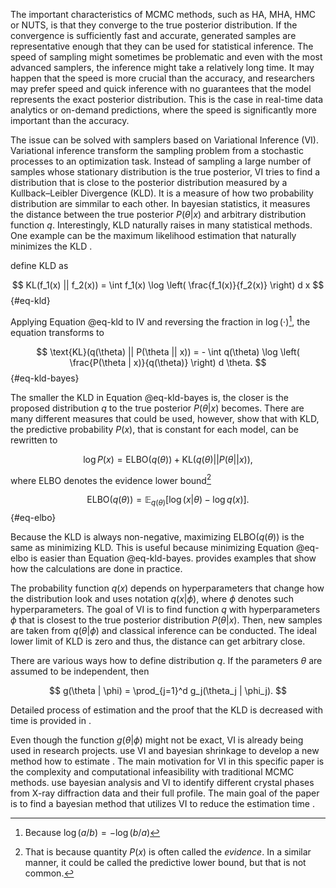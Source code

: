 The important characteristics of MCMC methods, such as HA, MHA, HMC or NUTS, is that they converge to the true posterior distribution.
If the convergence is sufficiently fast and accurate, generated samples are representative enough that they can be used for
statistical inference. The speed of sampling might sometimes be problematic and even
with the most advanced samplers, the inference might take a relatively long time.  It may happen that the speed is more crucial than 
the accuracy, and researchers may prefer speed and quick inference with no guarantees that the model represents the exact posterior
distribution. This is the case in real-time data analytics or on-demand predictions, where the speed is significantly more
important than the accuracy.

The issue can be solved with samplers based on Variational Inference (VI). Variational inference transform the sampling problem
from a stochastic processes to an optimization task. Instead of sampling a large number of samples whose stationary distribution
is the true posterior, VI tries to find a distribution that is close to the posterior distribution measured by a Kullback–Leibler Divergence (KLD).
It is a measure of how two probability distribution are simmilar to each other. In bayesian statistics, it measures the distance between the true posterior $P(\theta | x)$ and arbitrary distribution function $q$. Interestingly, KLD naturally raises in many statistical methods. One example
can be the maximum likelihood estimation that naturally minimizes the KLD \parencite{ranganath2017black}.

\parencite{KullbackLeibler1951_InformationSufficiency} define KLD as

$$
KL(f_1(x) || f_2(x)) = \int f_1(x) \log \left( 
    \frac{f_1(x)}{f_2(x)}
\right) d x
$$ {#eq-kld}

Applying Equation @eq-kld to IV and reversing the fraction in $\log (\cdot)$[^log-reverse], the equation transforms to

[^log-reverse]: Because $\log (a/b) = -\log(b/a)$

$$
\text{KL}(q(\theta) || P(\theta || x)) = - \int q(\theta) \log \left( 
    \frac{P(\theta | x)}{q(\theta)}
\right) d \theta.
$$ {#eq-kld-bayes}

The smaller the KLD in Equation @eq-kld-bayes is, the closer is the proposed distribution $q$ to the true posterior $P(\theta|x)$ becomes.
There are many different measures that could be used, however, \parencite{Sjolund2023_TutorialParametricVariational} show that
with KLD, the predictive probability $P(x)$, that is constant for each model, can be rewritten to

$$
\log P(x) = \text{ELBO}(q(\theta)) + \text{KL}(q(\theta) || P(\theta || x)),
$$

where ELBO denotes the evidence lower bound[^elbo]

[^elbo]: That is because quantity $P(x)$ is often called the *evidence*. In a similar manner, it could be called the 
predictive lower bound, but that is not common.

$$
\text{ELBO}(q(\theta)) = \mathbb{E}_{q(\theta)} \left[ \log (x | \theta) - \log q(x) \right].
$$ {#eq-elbo}

Because the KLD is always non-negative, maximizing $\text{ELBO}(q(\theta))$ is the same as minimizing KLD. This is useful because 
minimizing Equation @eq-elbo is easier than Equation @eq-kld-bayes. \parencite{Sjolund2023_TutorialParametricVariational} provides
examples that show how the calculations are done in practice.

The probability function $q(x)$ depends on hyperparameters that change how the distribution look and 
\parencite[Chap. 13.7]{Gelman2014_BayesianDataAnalysis} uses notation $q(x|\phi)$, where $\phi$ denotes such hyperparameters. 
The goal of VI is to find function $q$ with hyperparameters $\phi$ that is 
closest to the true posterior distribution $P(\theta | x)$. Then, new samples are taken from $q(\theta | \phi)$ and classical
inference can be conducted. The ideal lower limit of KLD is zero and thus, the distance can get arbitrary close.

There are various ways how to define distribution $q$. If the parameters $\theta$ are assumed to be independent, then

$$
g(\theta | \phi) = \prod_{j=1}^d g_j(\theta_j | \phi_j).
$$

Detailed process of estimation and the proof that the KLD is decreased with time is provided in \parencite[Chap. 13.7]{Gelman2014_BayesianDataAnalysis}.

Even though the function $g(\theta | \phi)$ might not be exact, VI is already being used in research projects.
\parencite{GefangEtAl2019_VariationalBayesianInference} use VI and bayesian shrinkage to develop a new method how to estimate 
*\enquote{Vector Autoregressive models that have hundreds of macroeconomic variables, or more}*. The main motivation for VI in this
specific paper is the complexity and computational infeasibility with traditional MCMC methods.
\parencite{MurakamiEtAl2025_RapidComprehensiveSearch} use bayesian analysis and VI to identify different crystal phases from
X-ray diffraction data and their full profile. The main goal of the paper is to find a bayesian method that utilizes VI to reduce 
the estimation time *\enquote{from a few hours to seconds}*.


